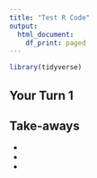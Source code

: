 ```yaml
---
title: "Test R Code"
output:
  html_document:
    df_print: paged
---
```


```r
library(tidyverse)
```

## Your Turn 1

## Take-aways

* 
* 
* 
